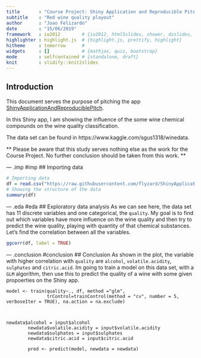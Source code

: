 ```yaml
---
title       : "Course Project: Shiny Application and Reproducible Pitch"
subtitle    : "Red wine quality playout"
author      : "Joao Felizardo"
date        : "15/06/2019"
framework   : io2012        # {io2012, html5slides, shower, dzslides, ...}
highlighter : highlight.js  # {highlight.js, prettify, highlight}
hitheme     : tomorrow      # 
widgets     : []            # {mathjax, quiz, bootstrap}
mode        : selfcontained # {standalone, draft}
knit        : slidify::knit2slides
---
```


<style type="text/css">
code {     
  font-size: 12px;
}
.eda article p {
  font-size: 14px;
}
</style>

## Introduction

This document serves the purpose of pitching the app [ShinyApplicationAndReproduciblePitch](https://felizardo.shinyapps.io/ShinyApplicationAndReproduciblePitch/). 

In this Shiny app, I am showing the influence of the some wine chemical compounds on the wine quality classification.

The data set can be found in https://www.kaggle.com/sgus1318/winedata. 

** Please be aware that this study serves nothing else as the work for the Course Project. No further conclusion should be taken from this work. **


--- .imp #imp
## Importing data
```r
# Importing data
df = read.csv("https://raw.githubusercontent.com/flyzard/ShinyApplicationAndReproduciblePitch/master/winequality-red.csv")
# Showing the structure of the data
summary(df)
```

--- .eda #eda 
## Exploratory data analysis
As we can see here, the data set has 11 discrete variables and one categorical, the `quality`.
My goal is to find out which variables have more influence on the wine quality and then try to predict the wine quality, playing with quantity of that chemical substances. Let's find the correlation between all the variables.
```r
ggcorr(df, label = TRUE)
```

--- .conclusion #conclusion
## Conclusion
As shown in the plot, the variable with higher correlation with `quality` are `alcohol`, `volatile.acidity`, `sulphates` and `citric.acid`. Im going to train a model on this data set, with a `GLM` algorithm, then use this to predict the quality of a wine with some given propoerties on the Shiny app.

```
model <- train(quality~., df, method ="glm",  
               trControl=trainControl(method = "cv", number = 5, verboseIter = TRUE), na.action = na.exclude)



newdata$alcohol = input$alcohol
        newdata$volatile.acidity = input$volatile.acidity
        newdata$sulphates = input$sulphates
        newdata$citric.acid = input$citric.acid
        
        pred <- predict(model, newdata = newdata)
```
